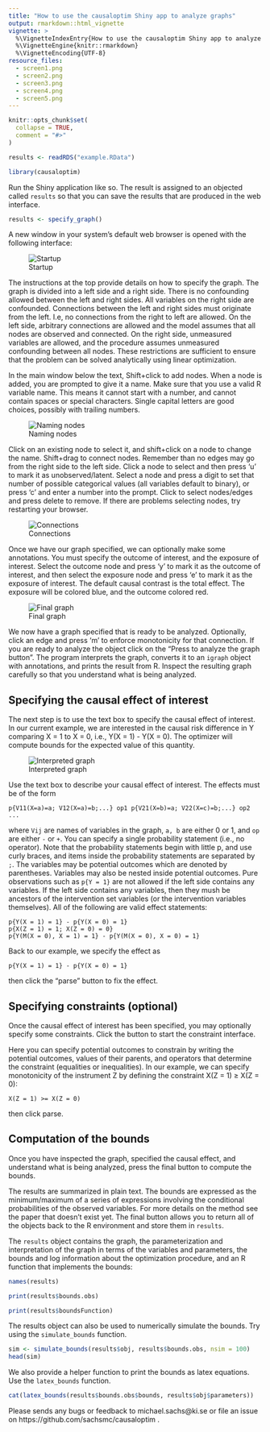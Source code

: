 ```yaml
---
title: "How to use the causaloptim Shiny app to analyze graphs"
output: rmarkdown::html_vignette
vignette: >
  %\VignetteIndexEntry{How to use the causaloptim Shiny app to analyze graphs}
  %\VignetteEngine{knitr::rmarkdown}
  %\VignetteEncoding{UTF-8}
resource_files:
  - screen1.png
  - screen2.png
  - screen3.png
  - screen4.png
  - screen5.png
---
```


```r
knitr::opts_chunk$set(
  collapse = TRUE,
  comment = "#>"
)

results <- readRDS("example.RData")
```

```r
library(causaloptim)
```

Run the Shiny application like so. The result is assigned to an objected called `results` so that you can save the results that are produced in the web interface. 

```r
results <- specify_graph()
```

A new window in your system's default web browser is opened with the following interface: 

![Startup](screen1.png)


The instructions at the top provide details on how to specify the graph. The graph is divided into a left side and a right side. There is no confounding allowed between the left and right sides. All variables on the right side are confounded. Connections between the left and right sides must originate from the left. I.e, no connections from the right to left are allowed. On the left side, arbitrary connections are allowed and the model assumes that all nodes are observed and connected. On the right side, unmeasured variables are allowed, and the procedure assumes unmeasured confounding between all nodes. These restrictions are sufficient to ensure that the problem can be solved analytically using linear optimization. 

In the main window below the text, Shift+click to add nodes. When a node is added, you are prompted to give it a name. Make sure that you use a valid R variable name. This means it cannot start with a number, and cannot contain spaces or special characters. Single capital letters are good choices, possibly with trailing numbers. 

![Naming nodes](screen2.png)

Click on an existing node to select it, and shift+click on a node to change the name. Shift+drag to connect nodes. Remember than no edges may go from the right side to the left side. Click a node to select and then press 'u' to mark it as unobserved/latent. Select a node and press a digit to set that number of possible categorical values (all variables default to binary), or press 'c' and enter a number into the prompt. Click to select nodes/edges and press delete to remove. If there are problems selecting nodes, try restarting your browser.  

![Connections](screen3.png)

Once we have our graph specified, we can optionally make some annotations. You must specify the outcome of interest, and the exposure of interest. Select the outcome node and press 'y' to mark it as the outcome of interest, and then select the exposure node and press 'e' to mark it as the exposure of interest. The default causal contrast is the total effect. The exposure will be colored blue, and the outcome colored red. 

![Final graph](screen4.png)

We now have a graph specified that is ready to be analyzed. Optionally, click an edge and press 'm' to enforce monotonicity for that connection. If you are ready to analyze the object click on the "Press to analyze the graph button". The program interprets the graph, converts it to an `igraph` object with annotations, and prints the result from R. Inspect the resulting graph carefully so that you understand what is being analyzed. 

## Specifying the causal effect of interest

The next step is to use the text box to specify the causal effect of interest. In our current example, we are interested in the causal risk difference in Y comparing X = 1 to X = 0, i.e., Y(X = 1) - Y(X = 0). The optimizer will compute bounds for the expected value of this quantity. 

![Interpreted graph](screen5.png)

Use the text box to describe your causal effect of interest. The effects must be of the form

```
p{V11(X=a)=a; V12(X=a)=b;...} op1 p{V21(X=b)=a; V22(X=c)=b;...} op2 ...
```

where `Vij` are names of variables in the graph, `a, b` are either 0 or 1, and `op` are either `-` or `+`. You can specify a single probability statement (i.e., no operator). Note that the probability statements begin with little p, and use curly braces, and items inside the probability statements are separated by `;`. The variables may be potential outcomes which are denoted by parentheses. Variables may also be nested inside potential outcomes. Pure observations such as `p{Y = 1}` are not allowed if the left side contains any variables. If the left side contains any variables, then they mush be ancestors of the intervention set variables (or the intervention variables themselves). All of the following are valid effect statements: 

```
p{Y(X = 1) = 1} - p{Y(X = 0) = 1}
p{X(Z = 1) = 1; X(Z = 0) = 0}
p{Y(M(X = 0), X = 1) = 1} - p{Y(M(X = 0), X = 0) = 1}
```

Back to our example, we specify the effect as

```
p{Y(X = 1) = 1} - p{Y(X = 0) = 1}
```

then click the "parse" button to fix the effect. 


## Specifying constraints (optional)

Once the causal effect of interest has been specified, you may optionally specify some constraints. Click the button to start the constraint interface. 

Here you can specify potential outcomes to constrain by writing the potential outcomes, values of their parents, and operators that determine the constraint (equalities or inequalities). In our example, we can specify monotonicity of the instrument Z by defining the constraint X(Z = 1) $\geq$ X(Z = 0): 

```
X(Z = 1) >= X(Z = 0)
```

then click parse. 


## Computation of the bounds

Once you have inspected the graph, specified the causal effect, and understand what is being analyzed, press the final button to compute the bounds. 

The results are summarized in plain text. The bounds are expressed as the minimum/maximum of a series of expressions involving the conditional probabilities of the observed variables. For more details on the method see the paper that doesn't exist yet. The final button allows you to return all of the objects back to the R environment and store them in `results`. 

The `results` object contains the graph, the parameterization and interpretation of the graph in terms of the variables and parameters, the bounds and log information about the optimization procedure, and an R function that implements the bounds: 

```r
names(results)

print(results$bounds.obs)

print(results$boundsFunction)
```


The results object can also be used to numerically simulate the bounds. Try using the `simulate_bounds` function. 


```r
sim <- simulate_bounds(results$obj, results$bounds.obs, nsim = 100)
head(sim)
```


We also provide a helper function to print the bounds as latex equations. Use the `latex_bounds` function. 

```r
cat(latex_bounds(results$bounds.obs$bounds, results$obj$parameters))

```


Please sends any bugs or feedback to michael.sachs@ki.se or file an issue on https://github.com/sachsmc/causaloptim . 


